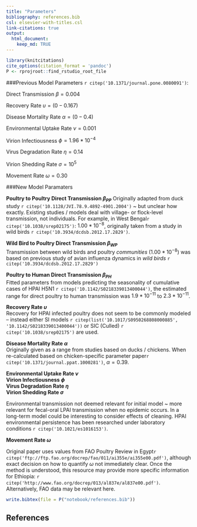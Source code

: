 ```yaml
---
title: "Parameters"
bibliography: references.bib
csl: elsevier-with-titles.csl
link-citations: true
output:
  html_document:
    keep_md: TRUE
---
```


```r
library(knitcitations)
cite_options(citation_format = 'pandoc')
P <- rprojroot::find_rstudio_root_file
```

###Previous Model Parameters `r citep('10.1371/journal.pone.0080091')`:

Direct Transmission $\beta = 0.004$  

Recovery Rate $\upsilon = (0-0.167)$

Disease Mortality Rate $\alpha = (0 - 0.4)$

Environmental Uptake Rate $\nu = 0.001$

Virion Infectiousness $\phi = 1.96 * 10^{-4}$

Virus Degradation Rate $\eta = 0.14$

Virion Shedding Rate $\sigma = 10^5$

Movement Rate $\omega = 0.30$

###New Model Paramaters

__Poultry to Poultry Direct Transmission $\beta_{PP}$__
Originally adapted from duck study `r citep('10.1128/JVI.78.9.4892-4901.2004')` ~ but unclear how exactly. Existing studies / models deal with village- or flock-level transmission, not individuals. For example, in West Bengal`r citep('10.1038/srep02175')`: $1.00 * 10^{-8}$, originally taken from a study in wild birds `r citep('10.3934/dcdsb.2012.17.2829')`. 

__Wild Bird to Poultry Direct Transmission $\beta_{WP}$__  
Transmission between wild birds and poultry *communities* ($1.00 * 10^{-8}$) was based on previous study of avian influenza dynamics in *wild birds* `r citep('10.3934/dcdsb.2012.17.2829')`

__Poultry to Human Direct Transmission $\beta_{PH}$__  
Fitted parameters from models predicting the seasonality of cumulative cases of HPAI H5N1 `r citep('10.1142/S0218339013400044')`, the estimated range for direct poultry to human transmission was $1.9 * 10^{-11}$ to $2.3 * 10^{-11}$.

__Recovery Rate $\upsilon$__  
Recovery for HPAI infected poultry does not seem to be commonly modeled -- instead either SI models `r citep(list('10.1017/S0950268808000885', '10.1142/S0218339013400044'))` or SIC (Culled) `r citep('10.1038/srep02175')` are used.  

__Disease Mortality Rate $\alpha$__  
Originally given as a range from studies based on ducks / chickens. When re-calculated based on chicken-specific parameter paper`r citep('10.1371/journal.ppat.1000281')`, $\alpha = 0.39$.

__Environmental Uptake Rate $\nu$__  
__Virion Infectiousness $\phi$__  
__Virus Degradation Rate $\eta$__  
__Virion Shedding Rate $\sigma$__  

Environmental transmission not deemed relevant for initial model ~ more relevant for fecal-oral LPAI transmission when no epidemic occurs. In a long-term model could be interesting to consider effects of cleaning. HPAI environmental persistence has been researched under laboratory conditions `r citep('10.1021/es1016153')`. 

__Movement Rate $\omega$__

Original paper uses values from FAO Poultry Review in Egypt`r citep('ftp://ftp.fao.org/docrep/fao/011/ai355e/ai355e00.pdf')`, although exact decision on how to quantify $\omega$ not immediately clear. Once the method is understood, this resource may provide more specific information for Ethiopia: `r citep('http://www.fao.org/docrep/013/al837e/al837e00.pdf')`. Alternatively, FAO data may be relevant here. 


```r
write.bibtex(file = P("notebook/references.bib"))
```

## References

<div id="refs"></div>
